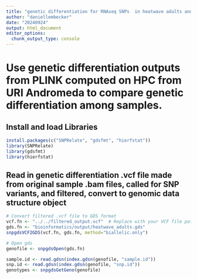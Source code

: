 ```yaml
---
title: "genetic differentiation for RNAseq SNPs  in heatwave adults and offspring"
author: "daniellembecker"
date: "20240924"
output: html_document
editor_options: 
  chunk_output_type: console
---
```


# Use genetic differentiation outputs from PLINK computed on HPC from URI Andromeda to compare genetic differentiation among samples. 

## Install and load Libraries
```r
install.packages(c("SNPRelate", "gdsfmt", "hierfstat"))
library(SNPRelate)
library(gdsfmt)
library(hierfstat)
```

## Read in genetic differentiation .vcf file made from original sample .bam files, called for SNP variants, and filtered, convert to genomic data structure object
```r
# Convert filtered .vcf file to GDS format
vcf.fn <- "../../filtered_output.vcf"  # Replace with your VCF file path
gds.fn <- "bioinformatics/output/heatwave_adults.gds"
snpgdsVCF2GDS(vcf.fn, gds.fn, method="biallelic.only")

# Open gds
genofile <- snpgdsOpen(gds.fn)

sample.id <- read.gdsn(index.gdsn(genofile, "sample.id"))
snp.id <- read.gdsn(index.gdsn(genofile, "snp.id"))
genotypes <- snpgdsGetGeno(genofile)

```

